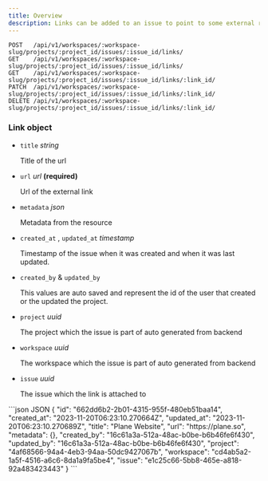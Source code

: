 ```yaml
---
title: Overview
description: Links can be added to an issue to point to some external resources
---
```


```http
POST   /api/v1/workspaces/:workspace-slug/projects/:project_id/issues/:issue_id/links/
GET    /api/v1/workspaces/:workspace-slug/projects/:project_id/issues/:issue_id/links/
GET    /api/v1/workspaces/:workspace-slug/projects/:project_id/issues/:issue_id/links/:link_id/
PATCH  /api/v1/workspaces/:workspace-slug/projects/:project_id/issues/:issue_id/links/:link_id/
DELETE /api/v1/workspaces/:workspace-slug/projects/:project_id/issues/:issue_id/links/:link_id/
```

### Link object

- `title` _string_

  Title of the url

- `url` _url_ **(required)**

  Url of the external link

- `metadata` _json_

  Metadata from the resource

- `created_at` , `updated_at` _timestamp_

  Timestamp of the issue when it was created and when it was last updated.

- `created_by` & `updated_by`

  This values are auto saved and represent the id of the user that created or the updated the project.

- `project` _uuid_

  The project which the issue is part of auto generated from backend

- `workspace` _uuid_

  The workspace which the issue is part of auto generated from backend

- `issue` _uuid_

  The issue which the link is attached to

<ResponseExample>
```json JSON
{
	"id": "662dd6b2-2b01-4315-955f-480eb51baa14",
	"created_at": "2023-11-20T06:23:10.270664Z",
	"updated_at": "2023-11-20T06:23:10.270689Z",
	"title": "Plane Website",
	"url": "https://plane.so",
	"metadata": {},
	"created_by": "16c61a3a-512a-48ac-b0be-b6b46fe6f430",
	"updated_by": "16c61a3a-512a-48ac-b0be-b6b46fe6f430",
	"project": "4af68566-94a4-4eb3-94aa-50dc9427067b",
	"workspace": "cd4ab5a2-1a5f-4516-a6c6-8da1a9fa5be4",
	"issue": "e1c25c66-5bb8-465e-a818-92a483423443"
}
``` 
</ResponseExample>
